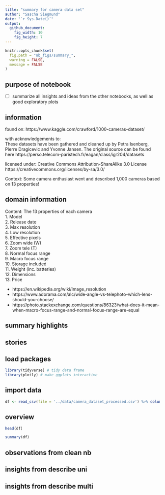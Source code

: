```yaml
---
title: "summary for camera data set"
author: "Sascha Siegmund"
date: "`r Sys.Date()`"
output: 
  github_document:
    fig_width: 10
    fig_height: 7
---
```


```r
knitr::opts_chunk$set(
  fig.path = "nb_figs/summary_",
  warning = FALSE,
  message = FALSE
)
```



## purpose of notebook

  - [ ] summarize all insights and ideas from the other notebooks, as well as good exploratory plots
   
   
## information

found on: https://www.kaggle.com/crawford/1000-cameras-dataset/
  
with acknowledgements to:  
    These datasets have been gathered and cleaned up by Petra Isenberg, Pierre Dragicevic and Yvonne Jansen. The original source can be found here
    https://perso.telecom-paristech.fr/eagan/class/igr204/datasets
  
licensed under: Creative Commons Attribution-ShareAlike 3.0 License https://creativecommons.org/licenses/by-sa/3.0/
  
Context: Some camera enthusiast went and described 1,000 cameras based on 13 properties!
   
    
## domain information 

Content: The 13 properties of each camera  
   1. Model  
   2. Release date  
   3. Max resolution  
   4. Low resolution  
   5. Effective pixels  
   6. Zoom wide (W)  
   7. Zoom tele (T)  
   8. Normal focus range  
   9. Macro focus range  
   10. Storage included  
   11. Weight (inc. batteries)  
   12. Dimensions  
   13. Price  

- https://en.wikipedia.org/wiki/Image_resolution
- https://www.adorama.com/alc/wide-angle-vs-telephoto-which-lens-should-you-choose/
- https://photo.stackexchange.com/questions/86323/what-does-it-mean-when-macro-focus-range-and-normal-focus-range-are-equal

  
## summary highlights
  



## stories


 
 
## load packages

```r
library(tidyverse) # tidy data frame
library(plotly) # make ggplots interactive
```


## import data

```r
df <- read_csv(file = '../data/camera_dataset_processed.csv') %>% column_to_rownames(var = 'model')
```

## overview

```r
head(df)
```

```r
summary(df)
```


## observations from clean nb




## insights from describe uni

  


## insights from describe multi




